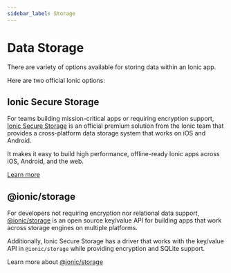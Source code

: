 ```yaml
---
sidebar_label: Storage
---
```


# Data Storage

There are variety of options available for storing data within an Ionic app.

Here are two official Ionic options:

## Ionic Secure Storage

For teams building mission-critical apps or requiring encryption support, [Ionic Secure Storage](https://ionic.io/docs/secure-storage) is an official premium solution from the Ionic team that provides a cross-platform data storage system that works on iOS and Android.

It makes it easy to build high performance, offline-ready Ionic apps across iOS, Android, and the web.

[Learn more](https://ionic.io/products/secure-storage)

## @ionic/storage

For developers not requiring encryption nor relational data support, [@ionic/storage](https://github.com/ionic-team/ionic-storage) is an open source key/value API for building apps that work across storage engines on multiple platforms.

Additionally, Ionic Secure Storage has a driver that works with the key/value API in `@ionic/storage` while providing encryption and SQLite support.

Learn more about [@ionic/storage](https://github.com/ionic-team/ionic-storage)
